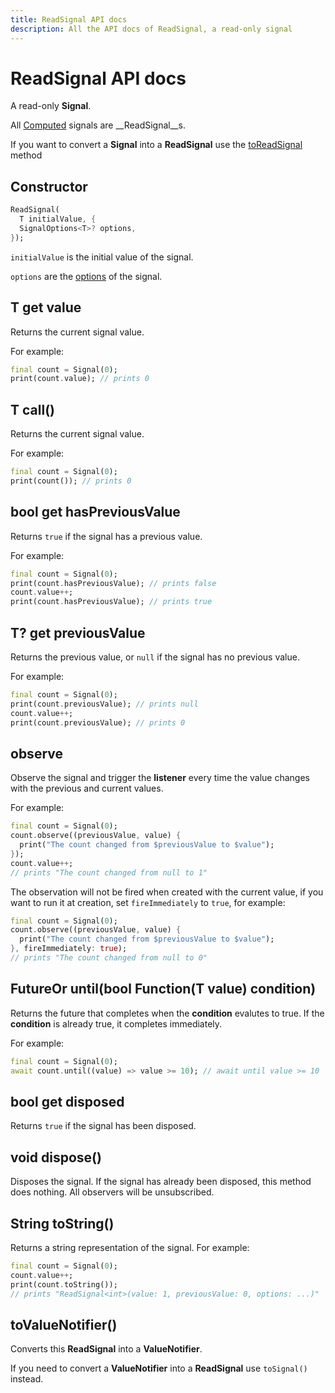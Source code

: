 ```yaml
---
title: ReadSignal API docs
description: All the API docs of ReadSignal, a read-only signal
---
```


# ReadSignal API docs

A read-only __Signal__.

All [Computed](/api-docs/computed) signals are __ReadSignal__s.

If you want to convert a __Signal__ into a __ReadSignal__ use the [toReadSignal](/api-docs/signal#toreadsignal) method

## Constructor

```dart
ReadSignal(
  T initialValue, {
  SignalOptions<T>? options,
});
```

`initialValue` is the initial value of the signal.

`options` are the [options](/api-docs/signal-options) of the signal.

## T get value

Returns the current signal value.

For example:
```dart
final count = Signal(0);
print(count.value); // prints 0
```

## T call()

Returns the current signal value.

For example:
```dart
final count = Signal(0);
print(count()); // prints 0
```

## bool get hasPreviousValue

Returns `true` if the signal has a previous value.

For example:
```dart
final count = Signal(0);
print(count.hasPreviousValue); // prints false
count.value++;
print(count.hasPreviousValue); // prints true
```

## T? get previousValue 

Returns the previous value, or `null` if the signal has no previous value.

For example:
```dart
final count = Signal(0);
print(count.previousValue); // prints null
count.value++;
print(count.previousValue); // prints 0
```

## observe

Observe the signal and trigger the __listener__ every time the value changes with the previous and current values.

For example:

```dart
final count = Signal(0);
count.observe((previousValue, value) {
  print("The count changed from $previousValue to $value");
});
count.value++;
// prints "The count changed from null to 1"
```

The observation will not be fired when created with the current value, if you want to run it at creation, set `fireImmediately` to `true`, for example:

```dart
final count = Signal(0);
count.observe((previousValue, value) {
  print("The count changed from $previousValue to $value");
}, fireImmediately: true);
// prints "The count changed from null to 0"
```

## FutureOr<T> until(bool Function(T value) condition)

Returns the future that completes when the __condition__ evalutes to true.
If the __condition__ is already true, it completes immediately.

For example:
```dart
final count = Signal(0);
await count.until((value) => value >= 10); // await until value >= 10
```

## bool get disposed 

Returns `true` if the signal has been disposed.

## void dispose()

Disposes the signal.
If the signal has already been disposed, this method does nothing.
All observers will be unsubscribed.

## String toString()

Returns a string representation of the signal.
For example:
```dart
final count = Signal(0);
count.value++;
print(count.toString());
// prints "ReadSignal<int>(value: 1, previousValue: 0, options: ...)"
```

## toValueNotifier()

Converts this __ReadSignal__ into a __ValueNotifier__.

If you need to convert a __ValueNotifier__ into a __ReadSignal__ use `toSignal()` instead.
